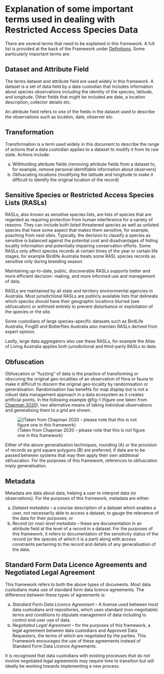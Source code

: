# Explanation of some important terms used in dealing with Restricted Access Species Data {.unnumbered}

There are several terms that need to be explained in this framework. A full list is provided at the back of the Framework under [Definitions](/definitions.html). Some particularly important terms are:

## Dataset and Attribute Field

The terms dataset and attribute field are used widely in this framework. A dataset is a set of data held by a data custodian that includes information about species observations including the identity of the species, latitude, and longitude. Other fields that might be included are date, a location description, collector details etc.

An attribute field refers to one of the fields in the dataset used to describe the observations such as location, date, observer etc.

## Transformation

Transformation is a term used widely in this document to describe the range of actions that a data custodian applies to a dataset to modify it from its raw state. Actions include:

a)  Withholding attribute fields (removing attribute fields from a dataset to, for example, remove personal identifiable information about observers)\
b)  Obfuscating locations (modifying the latitude and longitude to make it difficult to identify the original location of the record)\

## Sensitive Species or Restricted Access Species Lists (RASLs)

RASLs, also known as sensitive species lists, are lists of species that are regarded as requiring protection from human interference for a variety of reasons. They can include both listed threatened species as well as unlisted species that have some aspect that makes them sensitive, for example, poaching from nest sites. Typically, the decision to classify a species as sensitive is balanced against the potential cost and disadvantages of hiding locality information and potentially impairing conservation efforts. Some RASLs only affect species records at certain times of the year or certain life stages, for example Birdlife Australia treats some RASL species records as sensitive only during breeding season.

Maintaining up-to-date, public, discoverable RASLs supports better and more efficient decision- making, and more informed use and management of data.

RASLs are maintained by all state and territory environmental agencies in Australia. Most jurisdictional RASLs are publicly available lists that delineate which species should have their geographic locations blurred (see obfuscation) or withheld entirely to prevent disturbance or exploitation of the species or the site.

Some custodians of large species-specific datasets such as BirdLife Australia, FrogID and Butterflies Australia also maintain RASLs derived from expert opinion.

Lastly, large data aggregators also use these RASLs, for example the Atlas of Living Australia applies both jurisdictional and third-party RASLs to data.

## Obfuscation

Obfuscation or "fuzzing" of data is the practice of transforming or obscuring the original geo-localities of an observation of flora or fauna to make it difficult to discern the original geo-locality by randomisation or generalisation. Randomisation has benefits for map display but is not a robust data management approach in a data ecosystem as it creates artificial points. In the following example @fig-1 (figure one taken from [Chapman 2020](https://docs.gbif.org/sensitive-species-best-practices/master/en/#generalization-versus-randomization)), two alternative means of taking individual observations and generalising them to a grid are shown.

![(Taken from Chapman 2020 -- please note that this is *not* figure one in this framework)](images/rasd-explanation-obfuscation-figure.png "Title: (Taken from Chapman 2020 – please note that this is not figure one in this framework)"){.lightbox #fig-1 fig-alt="Two generalisation methods: On the left, a geographic grid, where all records are referenced to the bottom left-hand (SE) corner; right, a metric grid where all records are referenced to the centroid" fig-align="left"}

Either of the above generalisation techniques, rounding (A) or the provision of records as grid square polygons (B) are preferred, if data are to be passed between systems that may then apply their own additional obfuscation. For the purposes of this framework, references to obfuscation imply generalisation.

## Metadata

Metadata are data about data, helping a user to interpret data (or observations). For the purposes of this framework, metadata are either:

a)  *Dataset metadata* -- a concise description of a dataset which enables a user, not necessarily able to access a dataset, to gauge the relevance of the data for their purposes; or\
b)  *Record (or row)-level metadata* -- these are documentation in an attribute field at the level of a record in a dataset. For the purposes of this framework, it refers to documentation of the sensitivity status of the record (or the species of which it is a part) along with access constraints pertaining to the record and details of any generalisation of the data.\

## Standard Form Data Licence Agreements and Negotiated Legal Agreement

This framework refers to both the above types of documents. Most data custodians make use of standard form data licence agreements. The difference between these types of agreements is:

a)  *Standard Form Data Licence Agreement* -- A license used between most data custodians and repositories, which uses standard (non-negotiable) terms and conditions to stipulate management of data including to control end user use of data.\
b)  *Negotiated Legal Agreement* -- for the purposes of this framework, a legal agreement between data custodians and Approved Data Requestors, the terms of which are negotiated by the parties. This Framework encourages the use of these agreements instead of Standard Form Data Licence Agreements.\

It is recognised that data custodians with existing processes that do not involve negotiated legal agreements may require time to transition but will ideally be working towards implementing a new process.
